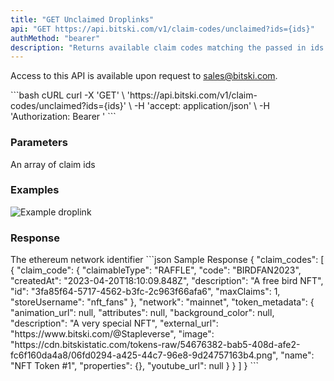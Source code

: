 ```yaml
---
title: "GET Unclaimed Droplinks"
api: "GET https://api.bitski.com/v1/claim-codes/unclaimed?ids={ids}"
authMethod: "bearer"
description: "Returns available claim codes matching the passed in ids that the current user has not yet claimed."
---
```


<Note>Access to this API is available upon request to sales@bitski.com.</Note>

<RequestExample>
```bash cURL
curl -X 'GET' \
  'https://api.bitski.com/v1/claim-codes/unclaimed?ids={ids}' \
  -H 'accept: application/json' \
  -H 'Authorization: Bearer <ACCESS_TOKEN>'
```
</RequestExample>

### Parameters
<ParamField query="ids" type="string" required>
  An array of claim ids
</ParamField>

### Examples
![Example droplink](/assets/images/unclaimed-d53061897d4e59685edf96d59a157712.jpeg "Unclaimed Example")

### Response

<ResponseField name="claimCodes" type="array" required>
  <Expandable title="properties">
    <ResponseField name="id" type="string" required/>
    <ResponseField name="claimableType" type="string" required/>
    <ResponseField name="code" type="string"/>
    <ResponseField name="createdAt" type="string"/>
    <ResponseField name="description" type="string"/>
    <ResponseField name="maxClaims" type="number"/>
    <ResponseField name="storeUsername" type="number"/>
  </Expandable>
</ResponseField>

<ResponseField name="network" type="string" default="mainnet" required>
  The ethereum network identifier
</ResponseField>

<ResponseField name="tokenMetadata" type="Token Metadata object" required>
  <Expandable title="properties">
    <ResponseField name="name" type="string" />
    <ResponseField name="image" type="string" />
    <ResponseField name="description" type="string" />
    <ResponseField name="animation_url" type="string"/>
    <ResponseField name="attributes" type="object" />
    <ResponseField name="background_color" type="string" />
    <ResponseField name="external_url" type="string" />
    <ResponseField name="properties" type="object" />
    <ResponseField name="youtube_url" type="string" />
  </Expandable>
</ResponseField>

<ResponseExample>
```json Sample Response
{
  "claim_codes": [
    {
      "claim_code": {
        "claimableType": "RAFFLE",
        "code": "BIRDFAN2023",
        "createdAt": "2023-04-20T18:10:09.848Z",
        "description": "A free bird NFT",
        "id": "3fa85f64-5717-4562-b3fc-2c963f66afa6",
        "maxClaims": 1,
        "storeUsername": "nft_fans"
      },
      "network": "mainnet",
      "token_metadata": {
        "animation_url": null,
        "attributes": null,
        "background_color": null,
        "description": "A very special NFT",
        "external_url": "https://www.bitski.com/@Stapleverse",
        "image": "https://cdn.bitskistatic.com/tokens-raw/54676382-bab5-408d-afe2-fc6f160da4a8/06fd0294-a425-44c7-96e8-9d24757163b4.png",
        "name": "NFT Token #1",
        "properties": {},
        "youtube_url": null
      }
    }
  ]
}
```
</ResponseExample>
